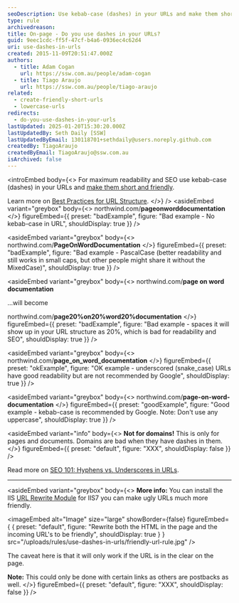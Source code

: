 ```yaml
---
seoDescription: Use kebab-case (dashes) in your URLs and make them short and friendly for maximum readability and SEO.
type: rule
archivedreason:
title: On-page - Do you use dashes in your URLs?
guid: 9eec1cdc-ff5f-47cf-b4a6-0936ec4c62d4
uri: use-dashes-in-urls
created: 2015-11-09T20:51:47.000Z
authors:
  - title: Adam Cogan
    url: https://ssw.com.au/people/adam-cogan
  - title: Tiago Araujo
    url: https://ssw.com.au/people/tiago-araujo
related:
  - create-friendly-short-urls
  - lowercase-urls
redirects:
  - do-you-use-dashes-in-your-urls
lastUpdated: 2025-01-20T15:30:20.000Z
lastUpdatedBy: Seth Daily [SSW]
lastUpdatedByEmail: 130118701+sethdaily@users.noreply.github.com
createdBy: TiagoAraujo
createdByEmail: TiagoAraujo@ssw.com.au
isArchived: false
---
```


<introEmbed
  body={<>
For maximum readability and SEO use kebab-case (dashes) in your URLs and [make them short and friendly](/create-friendly-short-urls).

Learn more on [Best Practices for URL Structure](https://www.searchenginejournal.com/technical-seo/url-structure/#bestprac).
  </>}
/>
<asideEmbed
  variant="greybox"
  body={<>
    northwind&#46;com/**pageonworddocumentation**
  </>}
  figureEmbed={{
    preset: "badExample",
    figure: "Bad example - No kebab-case in URL",
    shouldDisplay: true
  }}
/>

<asideEmbed
  variant="greybox"
  body={<>
    northwind&#46;com/**PageOnWordDocumentation**
  </>}
  figureEmbed={{
    preset: "badExample",
    figure: "Bad example - PascalCase (better readability and still works in small caps, but other people might share it without the MixedCase)",
    shouldDisplay: true
  }}
/>

<asideEmbed
  variant="greybox"
  body={<>
    northwind&#46;com/**page on word documentation**

...will become

northwind&#46;com/**page20%on20%word20%documentation**
  </>}
  figureEmbed={{
    preset: "badExample",
    figure: "Bad example - spaces it will show up in your URL structure as 20%, which is bad for readability and SEO",
    shouldDisplay: true
  }}
/>

<asideEmbed
  variant="greybox"
  body={<>
    northwind&#46;com/**page_on_word_documentation**
  </>}
  figureEmbed={{
    preset: "okExample",
    figure: "OK example - underscored (snake_case) URLs have good readability but are not recommended by Google",
    shouldDisplay: true
  }}
/>

<asideEmbed
  variant="greybox"
  body={<>
    northwind&#46;com/**page-on-word-documentation**
  </>}
  figureEmbed={{
    preset: "goodExample",
    figure: "Good example - kebab-case is recommended by Google. Note: Don't use any uppercase",
    shouldDisplay: true
  }}
/>

<asideEmbed
  variant="info"
  body={<>
    **Not for domains!** This is only for pages and documents. Domains are bad when they have dashes in them.
  </>}
  figureEmbed={{
    preset: "default",
    figure: "XXX",
    shouldDisplay: false
  }}
/>

Read more on [SEO 101: Hyphens vs. Underscores in URLs](https://www.seomechanic.com/seo-101-hyphens-underscores-_-urls/).

---

<asideEmbed
  variant="greybox"
  body={<>
    **More info:** You can install the IIS [URL Rewrite Module](https://learn.microsoft.com/en-us/iis/extensions/url-rewrite-module/using-the-url-rewrite-module?WT.mc_id=DT-MVP-33518) for IIS7 you can make ugly URLs much more friendly.


<imageEmbed
  alt="Image"
  size="large"
  showBorder={false}
  figureEmbed={ {
    preset: "default",
    figure: "Rewrite both the HTML in the page and the incoming URL's to be friendly",
    shouldDisplay: true
  } }
  src="/uploads/rules/use-dashes-in-urls/friendly-url-rule.jpg"
/>

The caveat here is that it will only work if the URL is in the clear on the page.

**Note:** This could only be done with certain links as others are postbacks as well.
  </>}
  figureEmbed={{
    preset: "default",
    figure: "XXX",
    shouldDisplay: false
  }}
/>
